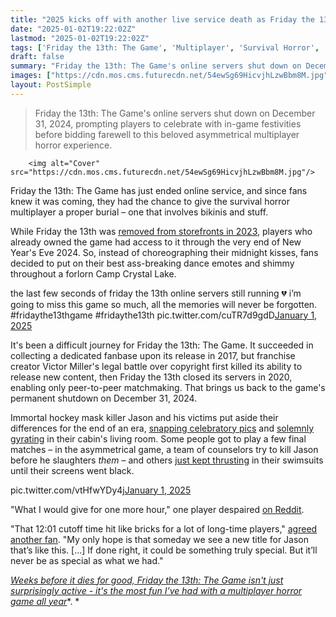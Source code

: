 ```yaml
---
title: "2025 kicks off with another live service death as Friday the 13th: The Game fans sadly twerk on its grave"
date: "2025-01-02T19:22:02Z"
lastmod: "2025-01-02T19:22:02Z"
tags: ['Friday the 13th: The Game', 'Multiplayer', 'Survival Horror', 'PC', 'Consoles']
draft: false
summary: "Friday the 13th: The Game's online servers shut down on December 31, 2024, prompting players to celebrate with in-game festivities before bidding farewell to this beloved asymmetrical multiplayer horror experience."
images: ["https://cdn.mos.cms.futurecdn.net/54ewSg69HicvjhLzwBbm8M.jpg"]
layout: PostSimple
---
```

> Friday the 13th: The Game's online servers shut down on December 31, 2024, prompting players to celebrate with in-game festivities before bidding farewell to this beloved asymmetrical multiplayer horror experience.


        <img alt="Cover" src="https://cdn.mos.cms.futurecdn.net/54ewSg69HicvjhLzwBbm8M.jpg"/>
        
Friday the 13th: The Game has just ended online service, and since fans knew it was coming, they had the chance to give the survival horror multiplayer a proper burial – one that involves bikinis and stuff. 

While Friday the 13th was [<u>removed from storefronts in 2023</u>](https://x.com/Friday13thGame/status/1735432075400867842), players who already owned the game had access to it through the very end of New Year's Eve 2024. So, instead of choreographing their midnight kisses, fans decided to put on their best ass-breaking dance emotes and shimmy throughout a forlorn Camp Crystal Lake. 

the last few seconds of friday the 13th online servers still running 💔 i’m going to miss this game so much, all the memories will never be forgotten. #fridaythe13thgame #fridaythe13th pic.twitter.com/cuTR7d9gdD[January 1, 2025](https://twitter.com/iitempxx/status/1874329258258243654)

It's been a difficult journey for Friday the 13th: The Game. It succeeded in collecting a dedicated fanbase upon its release in 2017, but franchise creator Victor Miller's legal battle over copyright first killed its ability to release new content, then Friday the 13th closed its servers in 2020, enabling only peer-to-peer matchmaking. That brings us back to the game's permanent shutdown on December 31, 2024. 

Immortal hockey mask killer Jason and his victims put aside their differences for the end of an era, [<u>snapping celebratory pics</u>](https://www.reddit.com/r/F13thegame/comments/1hqxip0/final_family_photo_great_friends_memories/) and [<u>solemnly gyrating</u>](https://www.reddit.com/r/F13thegame/comments/1hqwdiq/thanks_for_the_memories_yall/) in their cabin's living room. Some people got to play a few final matches – in the asymmetrical game, a team of counselors try to kill Jason before he slaughters *them* – and others [<u>just kept thrusting</u>](https://www.reddit.com/r/F13thegame/comments/1hr2zcl/last_moments/) in their swimsuits until their screens went black. 

 pic.twitter.com/vtHfwYDy4j[January 1, 2025](https://twitter.com/DennisNotiz/status/1874525582807195707)

"What I would give for one more hour," one player despaired [<u>on Reddit</u>](https://www.reddit.com/r/F13thegame/comments/1hrlfxn/missing_it/). 

"That 12:01 cutoff time hit like bricks for a lot of long-time players," [<u>agreed another fan</u>](https://www.reddit.com/r/F13thegame/comments/1hr46uu/sad_day/). "My only hope is that someday we see a new title for Jason that’s like this. [...] If done right, it could be something truly special. But it’ll never be as special as what we had."

[<u><em>Weeks before it dies for good, Friday the 13th: The Game isn't just surprisingly active - it's the most fun I've had with a multiplayer horror game all year</em></u>](https://www.gamesradar.com/games/horror/weeks-before-it-dies-for-good-friday-the-13th-the-game-isnt-just-surprisingly-active-its-the-most-fun-ive-had-with-a-multiplayer-horror-game-all-year/)*. *
        